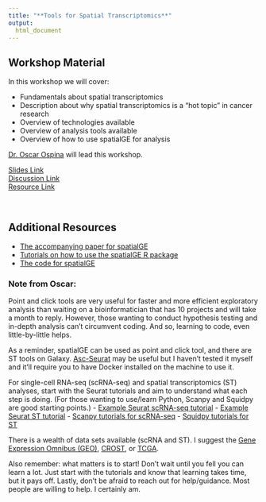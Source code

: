 ```yaml
---
title: "**Tools for Spatial Transcriptomics**"
output:
  html_document
---
```


## Workshop Material

In this workshop we will cover:

- Fundamentals about spatial transcriptomics
- Description about why spatial transcriptomics is a "hot topic" in cancer research
- Overview of technologies available
- Overview of analysis tools available
- Overview of how to use spatialGE for analysis

[Dr. Oscar Ospina](https://www.linkedin.com/in/oscareospina/) will lead this workshop.

<div class = "link_button"><a href="https://docs.google.com/presentation/d/1yPqGAAMdBA6DMpNlmV22sr-fB9nLc0oGs-0o_z1mxTY/edit?usp=drive_link" target="_blank"> Slides Link</a></div>

<div class = "slido_button"><a href="https://app.sli.do/event/u34YdHzLCsYKgqCNueqiRp" target="_blank"> Discussion Link </a></div>

<div class = "resource_button"><a
href="https://spatialge.moffitt.org/" target="_blank"> Resource Link </a></div>
<br>

## Additional Resources

- [The accompanying paper for spatialGE](https://doi.org/10.1158/0008-5472.CAN-24-2346)
- [Tutorials on how to use the spatialGE R package](https://fridleylab.github.io/spatialGE/)
- [The code for spatialGE](https://github.com/FridleyLab/spatialGE)

### Note from Oscar:

Point and click tools are very useful for faster and more efficient exploratory analysis than waiting on a bioinformatician that has 10 projects and will take a month to reply. However, those wanting to conduct hypothesis testing and in-depth analysis can't circumvent coding. And so, learning to code, even little-by-little helps.

As a reminder, spatialGE can be used as point and click tool, and there are ST tools on Galaxy. [Asc-Seurat](https://asc-seurat.readthedocs.io/en/latest/installation.html) may be useful but I haven't tested it myself and it'll require you to have Docker installed on the machine to use it.

For single-cell RNA-seq (scRNA-seq) and spatial transcriptomics (ST) analyses, start with the Seurat tutorials and aim to understand what each step is doing. (For those wanting to use/learn Python, Scanpy and Squidpy are good starting points.)
  - [Example Seurat scRNA-seq tutorial](https://satijalab.org/seurat/articles/pbmc3k_tutorial)
  - [Example Seurat ST tutorial](https://satijalab.org/seurat/articles/spatial_vignette.html)
  - [Scanpy tutorials for scRNA-seq](https://scanpy.readthedocs.io/en/stable/tutorials/index.html)
  - [Squidpy tutorials for ST](https://squidpy.readthedocs.io/en/stable/notebooks/tutorials/index.html)

There is a wealth of data sets available (scRNA and ST). I suggest the [Gene Expression Omnibus (GEO)](https://www.ncbi.nlm.nih.gov/geo/), [CROST](https://ngdc.cncb.ac.cn/crost/home), or [TCGA](https://www.cancer.gov/ccg/research/genome-sequencing/tcga). 

Also remember: what matters is to start! Don't wait until you fell you can learn a lot. Just start with the tutorials and know that learning takes time, but it pays off. Lastly, don't be afraid to reach out for help/guidance. Most people are willing to help. I certainly am.
